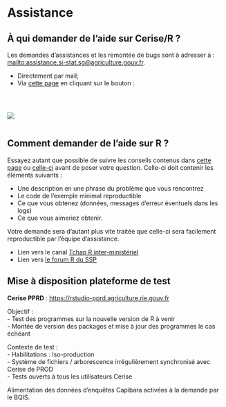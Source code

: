 # Assistance {.backgroundTitre}

## À qui demander de l'aide sur Cerise/R ?

Les demandes d'assistances et les remontée de bugs sont à adresser à : 
<mailto:assistance.si-stat.sg@agriculture.gouv.fr>.  

- Directement par mail;  
- Via [cette page](https://orion.agriculture/confluence/display/CER/Portail+d%27assistance+Cerise) en cliquant sur le bouton : 

<br>

::: columns
::: {.column width="50%"}
![](img/bouton_assistance.png){fig-align="center"}
:::

::: {.column width="50%"}

:::
:::


## Comment demander de l'aide sur R ?

Essayez autant que possible de suivre les conseils contenus dans [cette page](https://book.utilitr.org/03_Fiches_thematiques/Fiche_resoudre_un_probleme.html#comment-r%25C3%25A9diger-sa-question) ou [celle-ci](https://stackoverflow.com/questions/5963269/how-to-make-a-great-r-reproducible-example) avant de poser votre question. Celle-ci doit contenir les éléments suivants :

- Une description en une phrase du problème que vous rencontrez  
- Le code de l’exemple minimal reproductible  
- Ce que vous obtenez (données, messages d’erreur éventuels dans les logs)  
- Ce que vous aimeriez obtenir.  
    

[Votre demande sera d'autant plus vite traitée que celle-ci sera facilement reproductible par l'équipe d'assistance.]{.full-width .content-box-yellow} 

- Lien vers le canal [Tchap R inter-ministériel](https://tchap.gouv.fr/#/room/#RdIezwNF:agent.finances.tchap.gouv.fr)    
- Lien vers [le forum R du SSP](https://agriculture.forums.listes.m2.e2.rie.gouv.fr/sympa/arc/forum-r) 

## Mise à disposition plateforme de test

**Cerise PPRD** : [https://rstudio-pprd.agriculture.rie.gouv.fr](https://rstudio-pprd.agriculture.rie.gouv.fr) 

[Objectif :]{.green}  
  - Test des programmes sur la nouvelle version de R à venir  
  - Montée de version des packages et mise à jour des programmes le cas échéant  
  
[Contexte de test :]{.green}  
  - Habilitations : Iso-production  
  - Système de fichiers / arborescence irrégulièrement synchronisé avec Cerise de PROD  
  - Tests ouverts à tous les utilisateurs Cerise  
  
Alimentation des données d'enquêtes Capibara activées à la demande par le BQIS.